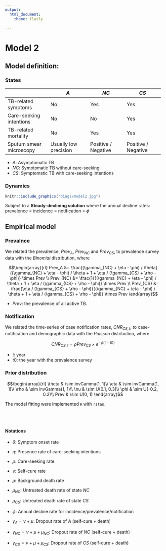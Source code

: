 ```yaml
---
output: 
  html_document:
    theme: flatly

---
```


# Model 2 {.tabset .tabset-fade .tabset-pills}

## Model definition:

### States  

|                         | $A$                   | $NC$                | $CS$                |
|-------------------------|-----------------------|---------------------|---------------------|
| TB-related symptoms     | No                    | Yes                 | Yes                 |
| Care-seeking intentions | No                    | No                  | Yes                 |
| TB-related mortality    | No                    | Yes                 | Yes                 |
| Sputum smear microscopy | Usually low precision | Positive / Negative | Positive / Negative |

- $A$: Asymptomatic TB
- $NC$: Symptomatic TB without care-seeking
- $CS$: Symptomatic TB with care-seeking intentions


### Dynamics

```r
knitr::include_graphics("diags/model2.jpg")
```

Subject to a **Steady-declining solution** where the annual decline rates: prevalence = incidence = notification = $\phi$


## Empirical model

### Prevalnce

We related the prevalence, $Prev_A$, $Prev_{NC}$ and $Prev_{CS}$, to prevalence survey data with the $Binomial$ distribution, where

$$\begin{array}{rl}
Prev_A &= \frac{(\gamma_{NC} + \eta - \phi) / \theta}{(\gamma_{NC} + \eta - \phi) / \theta + 1 + \eta / (\gamma_{CS} + \rho - \phi)} \times Prev  \\
Prev_{NC} &= \frac{1}{(\gamma_{NC} + \eta - \phi) / \theta + 1 + \eta / (\gamma_{CS} + \rho - \phi)} \times Prev \\
Prev_{CS} &= \frac{\eta / (\gamma_{CS} + \rho - \phi)}{(\gamma_{NC} + \eta - \phi) / \theta + 1 + \eta / (\gamma_{CS} + \rho - \phi)} \times Prev
\end{array}$$


- $Prev$: the prevalence of all active TB.



### Notification

We related the time-series of case notification rates, $CNR_{CS, t}$, to case-notification and demographic data with the $Poisson$ distribution, where 

$$CNR_{CS, t} = \rho Prev_{CS} \times e^{-\phi (t - t0)}$$

- $t$: year
- $t0$: the year with the prevalence survey


### Prior distribution


$$\begin{array}{rl}
\theta & \sim invGamma(1, 1)\\
\eta & \sim invGamma(1, 1)\\
\rho & \sim invGamma(1, 1)\\
\nu & \sim U(0.1, 0.3)\\
\phi & \sim U(-0.2, 0.2)\\
Prev & \sim U(0, 1)
\end{array}$$

The model fitting were implemented ``R``  with ``rstan``. 



<br>

#
#### Notations


- $\theta$: Symptom onset rate
- $\eta$: Presence rate of care-seeking intentions  
- $\rho$: Care-seeking rate

- $\nu$: Self-cure rate 
- $\mu$: Background death rate                        
- $\mu_{NC}$: Untreated death rate of state $NC$ 
- $\mu_{CS}$: Untreated death rate of state $CS$

- $\phi$: Annual decline rate for incidence/prevalence/notification

- $\gamma_A = \nu + \mu$: Dropout rate of $A$ (self-cure + death)
- $\gamma_{NC} = \nu + \mu + \mu_{NC}$: Dropout rate of $NC$ (self-cure + death)
- $\gamma_{CS} = \nu + \mu + \mu_{CS}$: Dropout rate of $CS$ (self-cure + death)



